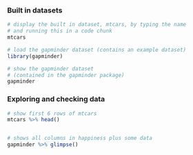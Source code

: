 ### Built in datasets

```r
# display the built in dataset, mtcars, by typing the name
# and running this in a code chunk
mtcars

# load the gapminder dataset (contains an example dataset)
library(gapminder)

# show the gapminder dataset
# (contained in the gapminder package)
gapminder
```


### Exploring and checking data

```r
# show first 6 rows of mtcars
mtcars %>% head()


# shows all columns in happiness plus some data
gapminder %>% glimpse()
```
